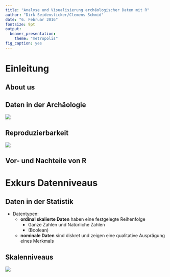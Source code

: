 ```yaml
---
title: "Analyse und Visualisierung archäologischer Daten mit R"
author: "Dirk Seidensticker/Clemens Schmid"
date: "6. Februar 2016"
fontsize: 9pt
output:
  beamer_presentation:
    theme: "metropolis"
fig_caption: yes
---
```



# Einleitung
## About us

\begin{columns}
\begin{column}{0.48\textwidth}
\textbf{Dirk Seidensticker}
\begin{itemize}
\item seit 2015: Wiss. Mitarbeiter der Forschungsstelle Afrika (Universität zu Köln)
\item seit 2012: Promotion an der Universität zu Köln
\item \textbf{Python, R, SQL}
\end{itemize}
\end{column}

\begin{column}{0.48\textwidth}
\textbf{Clemens Schmid}
\begin{itemize}
\item seit 2015: Masterstudium CAU Kiel
\item \textbf{R, SQL}
\end{itemize}
\end{column}
\end{columns}

## Daten in der Archäologie

\centering
![](../img/motivation01.png)

\begin{small}(Fotos: K. Jungnickel 2015)\end{small}

## Reproduzierbarkeit

\centering
![](http://i0.wp.com/sciencereview.berkeley.edu/wp-content/uploads/2014/04/spring_2014_azam_05.jpg)

\begin{small}A. Azam, The first rule of data science. The Berkeley Science Review. <http://berkeleysciencereview.com/article/first-rule-data-science/> [Stand: 10. Januar 2016].\end{small}

## Vor- und Nachteile von R

\begin{columns}
\begin{column}{0.48\textwidth}
Vorteile
\begin{itemize}
\item Reproduzierbarkeit und hohe Nachnutzbarkeit
\item Skalierbarkeit
\item Erweiterbarkeit
\end{itemize}
\end{column}

\begin{column}{0.48\textwidth}
Nachteile
\begin{itemize}
\item Hohe Einstiegs-/Lernschwelle
\item Teilweise 'krude' Syntax
\end{itemize}
\end{column}
\end{columns}

# Exkurs Datenniveaus

## Daten in der Statistik

* Datentypen:
    * **ordinal skalierte Daten** haben eine festgelegte Reihenfolge
        * Ganze Zahlen und Natürliche Zahlen
        * (Boolean)
    * **nominale Daten** sind diskret und zeigen eine qualitative Ausprägung eines Merkmals


## Skalenniveaus

![](https://upload.wikimedia.org/wikipedia/commons/e/e3/Skalenniveau.png)

\begin{small}(https://de.wikipedia.org/wiki/Datei:Skalenniveau.png)\end{small}

